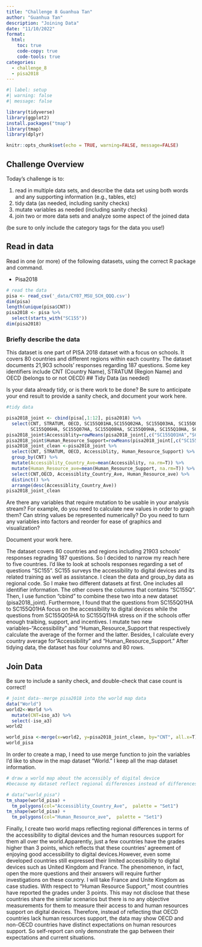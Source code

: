 ```yaml
---
title: "Challenge 8 Guanhua Tan"
author: "Guanhua Tan"
description: "Joining Data"
date: "11/10/2022"
format:
  html:
    toc: true
    code-copy: true
    code-tools: true
categories:
  - challenge_8
  - pisa2018
---
```


```r
#| label: setup
#| warning: false
#| message: false

library(tidyverse)
library(ggplot2)
install.packages("tmap")
library(tmap)
library(dplyr)

knitr::opts_chunk$set(echo = TRUE, warning=FALSE, message=FALSE)
```

## Challenge Overview

Today's challenge is to:

1)  read in multiple data sets, and describe the data set using both words and any supporting information (e.g., tables, etc)
2)  tidy data (as needed, including sanity checks)
3)  mutate variables as needed (including sanity checks)
4)  join two or more data sets and analyze some aspect of the joined data

(be sure to only include the category tags for the data you use!)

## Read in data

Read in one (or more) of the following datasets, using the correct R package and command.

  - Pisa2018
  
```r
# read the data
pisa <- read_csv('_data/CY07_MSU_SCH_QQQ.csv')
dim(pisa)
length(unique(pisa$CNT))
pisa2018 <- pisa %>%
  select(starts_with("SC155"))
dim(pisa2018)
```

### Briefly describe the data

This dataset is one part of PISA 2018 dataset with a focus on schools. It covers 80 countries and different regions within each country. The dataset documents 21,903 schools' responses regarding 187 questions. Some key identifiers include CNT (Country Name), STRATUM (Region Name) and OECD (belongs to or not OECD)
## Tidy Data (as needed)

Is your data already tidy, or is there work to be done? Be sure to anticipate your end result to provide a sanity check, and document your work here.

```r
#tidy data

pisa2018_joint <- cbind(pisa[,1:12], pisa2018) %>%
  select(CNT, STRATUM, OECD, SC155Q01HA,SC155Q02HA, SC155Q03HA, SC155Q04HA, SC155Q05HA,
         SC155Q06HA, SC155Q07HA, SC155Q08HA, SC155Q09HA, SC155Q10HA, SC155Q11HA)
pisa2018_joint$Accessiblity=rowMeans(pisa2018_joint[,c("SC155Q01HA","SC155Q02HA", "SC155Q03HA","SC155Q04HA")])
pisa2018_joint$Human_Resource_Support=rowMeans(pisa2018_joint[,c("SC155Q05HA","SC155Q06HA", "SC155Q07HA","SC155Q08HA","SC155Q09HA", "SC155Q10HA", "SC155Q11HA")])
pisa2018_joint_clean <-pisa2018_joint %>%
  select(CNT, STRATUM, OECD, Accessiblity, Human_Resource_Support) %>%
  group_by(CNT) %>%
  mutate(Accessiblity_Country_Ave=mean(Accessiblity, na.rm=T)) %>%
  mutate(Human_Resource_ave=mean(Human_Resource_Support, na.rm=T)) %>%
  select(CNT,OECD, Accessiblity_Country_Ave, Human_Resource_ave) %>%
  distinct() %>%
  arrange(desc(Accessiblity_Country_Ave))
pisa2018_joint_clean

```

Are there any variables that require mutation to be usable in your analysis stream? For example, do you need to calculate new values in order to graph them? Can string values be represented numerically? Do you need to turn any variables into factors and reorder for ease of graphics and visualization?

Document your work here.

The dataset covers 80 countries and regions including 21903 schools' responses regrading 187 questions. So I decided to narrow my reach here to five countries. I'd like to look at schools responses regarding a set of questions "SC155". SC155 surveys the accessibility to digital devices and its related training as well as assistance. I clean the data and group_by data as regional code. So I make two different datasets at first. One includes all identifier information. The other covers the columns that contains "SC155Q". Then, I use function "cbind" to combine these two into a new dataset (pisa2018_joint). Furthermore, I found that the questions from SC155Q01HA to SC155Q01HA focus on the accessibility to digital devices while the questions from SC155Q05HA to SC155Q11HA stress on if the schools offer enough traibing, support, and incentives. I mutate two new variables--"Accessibility" and "Human_Resource_Support that respectively calculate the average of the former and the latter. Besides, I calculate every country average for "Accessibility" and "Human_Resource_Support." After tidying data, the dataset has four columns and 80 rows.

## Join Data

Be sure to include a sanity check, and double-check that case count is correct!
```r
# joint data--merge pisa2018 into the world map data
data("World")
world2<-World %>%
  mutate(CNT=iso_a3) %>%
  select(-iso_a3)
world2

world_pisa <-merge(x=world2, y=pisa2018_joint_clean, by="CNT", all.x=T)
world_pisa
```
In order to create a map, I need to use merge function to join the variables I'd like to show in the map dataset "World." I keep all the map dataset information.

```r
# draw a world map about the accessibly of digital device
#because my dataset reflect regional differences instead of differences over time, I believe that may would be a good choice of showing regional difference

# data("world_pisa")
tm_shape(world_pisa) +
  tm_polygons(col="Accessiblity_Country_Ave",  palette = "Set1")
tm_shape(world_pisa) +
  tm_polygons(col="Human_Resource_ave",  palette = "Set1")

```
Finally, I create two world maps reflecting regional differences in terms of the accessibility to digital devices and the human resources support for them all over the world.Apparently, just a few countries have the grades higher than 3 points, which reflects that these countries' agreement of enjoying good accessibility to digital devices.However, even some developed countries still expressed their limited accessibility to digital devices such as United Kingdom and France. The phenomenon, in fact, open the more questions and their answers will require further investigations on these country. I will take France and Unite Kingdom as case studies. With respect to "Human Resource Support," most countries have reported the grades under 3 points. This may not disclose that these countries share the similar scenarios but there is no any objective measurements for them to measure their access to and human resources support on digital devices. Therefore, instead of reflecting that OECD countries lack human resources support, the data may show OECD and non-OECD countries have distinct expectations on human resources support. So self-report can only demonstrate the gap between their expectations and current situations.
